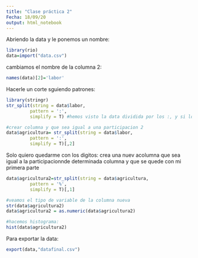 ```yaml
---
title: "Clase práctica 2"
Fecha: 18/09/20
output: html_notebook
---
```

Abriendo la data y le ponemos un nombre:
```r
library(rio)
data=import("data.csv")
```

cambiamos el nombre de la columna 2:
```r
names(data)[2]='labor'
```

Hacerle un corte sguiendo patrones:
```r
library(stringr)
str_split(string = data$labor,
         pattern = ':',
         simplify = T) #hemos visto la data dividida por los :, y si lo dividio así me salen 4 particiones. Veo que lo que me interesa está en la columna 2

#crear columna y que sea igual a una participacion 2
data$agricultura= str_split(string = data$labor,
         pattern = ':',
         simplify = T)[,2]
```
Solo quiero quedarme con los digitos: crea una nuev acolumna que sea igual a la participacionnde determinada columna y que se quede con mi primera parte
```r
data$agricultura2=str_split(string = data$agricultura,
         pattern = '%',
         simplify = T)[,1]

#veamos el tipo de variable de la columna nueva
str(data$agricultura2)
data$agricultura2 = as.numeric(data$agricultura2)

#hacemos histograma:
hist(data$agricultura2)
```

Para exportar la data:
```r

export(data,"datafinal.csv")

```



